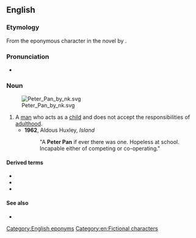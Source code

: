 ==English==

===Etymology===
From the eponymous character in the novel ''{{w|Peter Pan}}'' by {{w|J. M. Barrie}}.

===Pronunciation===
* {{rhymes|æn|lang=en}}

===Noun===
{{en-noun|head=[[Peter]] Pan}}
[[File:Peter Pan by nk.svg|thumb]]
# A [[man]] who acts as a [[child]] and does not accept the responsibilities of [[adulthood]].
#* '''1962''', Aldous Huxley, ''Island''
#*: "A '''Peter Pan''' if ever there was one. Hopeless at school. Incapable either of competing or co-operating."

====Derived terms====
* {{l|en|Peter Pan collar}}
* {{l|en|Peter Pan generation}}
* {{l|en|Peter Pan syndrome}}

====See also====
* {{l|en|John-a-dreams}}

[[Category:English eponyms]]
[[Category:en:Fictional characters]]